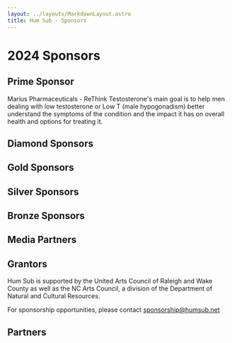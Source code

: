 ```yaml
---
layout: ../layouts/MarkdownLayout.astro
title: Hum Sub - Sponsors
---
```


# 2024 Sponsors

## Prime Sponsor

<PrimeSponsorCard name="Marius Pharmaceuticals" imagePath="/src/assets/sponsors/Marius_logo.png" description="Marius Pharmaceuticals is the prime sponsor for Hum Sub." />

Marius Pharmaceuticals - ReThink Testosterone's main goal is to help men dealing with low testosterone or Low T (male hypogonadism) better understand the symptoms of the condition and the impact it has on overall health and options for treating it.

## Diamond Sponsors
<div class="grid grid-cols-1 sm:grid-cols-2 gap-4 bg-transparent">
    <SponsorCard name="Coastal Credit Union" imagePath="/src/assets/sponsors/coastal-logo.png" description="Exclusive sponsor for Youth achievement award" />
    <SponsorCard name="Coastal Credit Union" imagePath="/src/assets/sponsors/publix.png" description="Exclusive fireworks sponsor" />
</div>

## Gold Sponsors
<div class="grid grid-cols-1 sm:grid-cols-2 md:grid-cols-3 gap-4 bg-transparent">
    <SponsorCard name="BMW of Southpoint" imagePath="/src/assets/sponsors/BMW-joint-new-logo.png" />
    <SponsorCard name="Pinnacle Financial Partners" imagePath="/src/assets/sponsors/pinnacle-financial-partners-color.jpg" description="Exclusive sponsor for Exhibition Booth" />
    <SponsorCard name="Wells Fargo" imagePath="/src/assets/sponsors/WellsFargo-logo.png" />
    <SponsorCard name="Raj Jewels" imagePath="/src/assets/sponsors/raj-jewels-logo.jpeg" description="Exclusive sponsor for Celebrity Dance" />
</div>

## Silver Sponsors
<div class="grid grid-cols-1 sm:grid-cols-2 md:grid-cols-3 gap-4 bg-transparent">
    <SponsorCard name="Nu Image Surgical & Dental Implant Center" imagePath="/src/assets/sponsors/sponsor_ncimplant.png" />
    <SponsorCard name="PNC Bank" imagePath="/src/assets/sponsors/pnc_bank_logo.jpg" />
    <SponsorCard name="Khara Orthodontics" imagePath="/src/assets/sponsors/khara.webp" />
</div>

## Bronze Sponsors
<div class="grid grid-cols-1 sm:grid-cols-2 md:grid-cols-3 gap-4 bg-transparent">
    <SponsorCard name="Fidelity Investments" imagePath="/src/assets/sponsors/fidelity_investments_logo.jpg" />
</div>

## Media Partners
<div class="grid grid-cols-1 sm:grid-cols-2 md:grid-cols-3 gap-4 bg-transparent">
    <SponsorCard name="Radio Nyra" imagePath="/src/assets/sponsors/Radio-Nyra-logo.png" />
</div>

## Grantors
<div class="grid grid-cols-1 sm:grid-cols-2 md:grid-cols-3 gap-4 bg-transparent">
    <SponsorCard name="Town of Cary, NC" imagePath="/src/assets/sponsors/town-of-cary-logo.png" />
    <SponsorCard name="United Arts - Wake County" imagePath="/src/assets/sponsors/uac-logo.png" description="Hum Sub is supported by the United Arts Wake County as well as the N.C. Arts Council, a division of the Department of Natural and Cultural Resources."/>
    <SponsorCard name="Lazy Daze Festival, Cary" imagePath="/src/assets/sponsors/lazy-daze.jpg" />
    <SponsorCard name="North Carolina Arts Council" imagePath="/src/assets/sponsors/NCAC-color2.jpg" />
</div>

Hum Sub is supported by the United Arts Council of Raleigh and Wake County as well as the NC Arts Council, a division of the Department of Natural and Cultural Resources.

For sponsorship opportunities, please contact [sponsorship@humsub.net](mailto:sponsorship@humsub.net)

## Partners
<div class="grid grid-cols-1 sm:grid-cols-2 md:grid-cols-3 gap-4 bg-transparent">
    <SponsorCard name="Triangle Nonprofit & Volunteer Leadership Center" imagePath="/src/assets/sponsors/TNVLC-Logo-no-bg.png" />
    <SponsorCard name="Cary Ballet Company" imagePath="/src/assets/sponsors/cary-ballet-company-logo.png" />
</div>